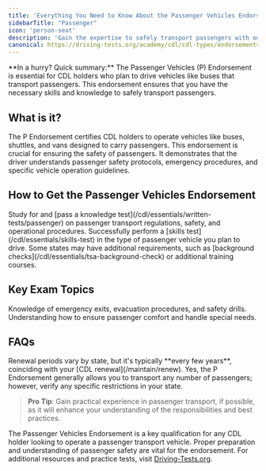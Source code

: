 ```yaml
---
title: 'Everything You Need to Know About the Passenger Vehicles Endorsement'
sidebarTitle: "Passenger"
icon: 'person-seat'
description: 'Gain the expertise to safely transport passengers with our comprehensive guide on the Passenger Endorsement for your CDL. We detail the process, requirements, and training needed to excel in passenger services.'
canonical: https://driving-tests.org/academy/cdl/cdl-types/endorsements/passenger
---
```

<Snippet file="andrei.mdx" />
<Tip>**In a hurry? Quick summary:** The Passenger Vehicles (P) Endorsement is essential for CDL holders who plan to drive vehicles like buses that transport passengers. This endorsement ensures that you have the necessary skills and knowledge to safely transport passengers.</Tip>

<Snippet file="passenger-endorsement-diagram.mdx" />

## What is it?

<AccordionGroup>
  <Accordion title="Overview">
    The P Endorsement certifies CDL holders to operate vehicles like buses, shuttles, and vans designed to carry passengers.
  </Accordion>

  <Accordion title="Why Is It Important?">
    This endorsement is crucial for ensuring the safety of passengers. It demonstrates that the driver understands passenger safety protocols, emergency procedures, and specific vehicle operation guidelines.
  </Accordion>
</AccordionGroup>

## How to Get the Passenger Vehicles Endorsement

<Steps>
  <Step title="Pass the Written Knowledge Test">
    Study for and [pass a knowledge test](/cdl/essentials/written-tests/passenger) on passenger transport regulations, safety, and operational procedures.
  </Step>

  <Step title="Complete a Skills Test">
    Successfully perform a [skills test](/cdl/essentials/skills-test) in the type of passenger vehicle you plan to drive.
  </Step>

  <Step title="Meet Additional State Requirements">
    Some states may have additional requirements, such as [background checks](/cdl/essentials/tsa-background-check) or additional training courses.
  </Step>
</Steps>

## Key Exam Topics

<CardGroup cols={2}>
  <Card title="Safety Procedures" icon="shield">
    Knowledge of emergency exits, evacuation procedures, and safety drills.
  </Card>

  <Card title="Passenger Comfort" icon="user">
    Understanding how to ensure passenger comfort and handle special needs.
  </Card>
</CardGroup>

## FAQs

<AccordionGroup>
  <Accordion title="How often do I need to renew it?">
    Renewal periods vary by state, but it's typically **every few years**, coinciding with your [CDL renewal](/maintain/renew).
  </Accordion>

  <Accordion title="Can I transport any number of passengers?">
    Yes, the P Endorsement generally allows you to transport any number of passengers; however, verify any specific restrictions in your state.
  </Accordion>
</AccordionGroup>

> **Pro Tip**: Gain practical experience in passenger transport, if possible, as it will enhance your understanding of the responsibilities and best practices.

The Passenger Vehicles Endorsement is a key qualification for any CDL holder looking to operate a passenger transport vehicle. Proper preparation and understanding of passenger safety are vital for the endorsement. For additional resources and practice tests, visit [Driving-Tests.org](https://driving-tests.org).

<Snippet file="cdl-premium.mdx" />
